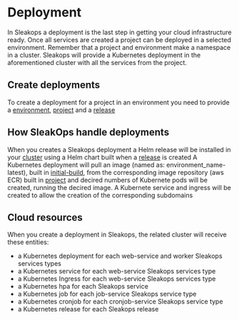 # Deployment

In Sleakops a deployment is the last step in getting your cloud infrastructure ready. Once all services are created a project can be deployed in a selected environment.
Remember that a project and environment make a namespace in a cluster. Sleakops will provide a Kubernetes deployment in the aforementioned cluster with all the services from the project.

## Create deployments

To create a deployment for a project in an environment you need to provide a [environment](/docs/environment), [project](/docs/project) and a [release](/docs/deployment/release)

## How SleakOps handle deployments

When you creates a Sleakops deployment a Helm release will be installed in your [cluster](/docs/cluster) using a Helm chart built when a [release](/docs/deployment/release.mdx) is created
A Kubernetes deployment will pull an image (named as: environment_name-latest), built in [initial-build](/docs/project/initial-build), from the corresponding image repository (aws ECR) built in [project](/docs/project)
and decired numbers of Kubernete pods will be created, running the decired image. A Kubernete service and ingress will be created to allow the creation of the corresponding subdomains

## Cloud resources

When you create a deployment in Sleakops, the related cluster will receive these entities:

- a Kubernetes deployment for each web-service and worker Sleakops services types
- a Kubernetes service for each web-service Sleakops services type
- a Kubernetes Ingress for each web-service Sleakops services type
- a Kubernetes hpa for each Sleakops service
- a Kubernetes job for each job-service Sleakops service type
- a Kubernetes cronjob for each cronjob-service Sleakops service type
- a Kubernetes release for each Sleakops release
